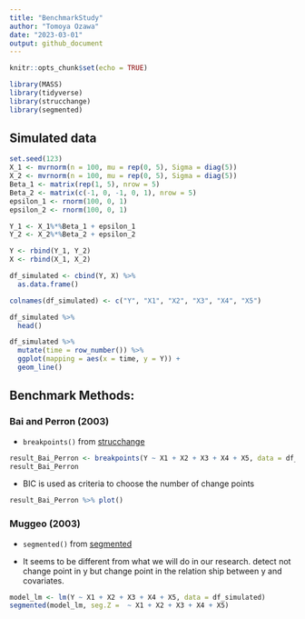 ```yaml
---
title: "BenchmarkStudy"
author: "Tomoya Ozawa"
date: "2023-03-01"
output: github_document
---
```


```r
knitr::opts_chunk$set(echo = TRUE)
```

```r
library(MASS)
library(tidyverse)
library(strucchange)
library(segmented)
```

## Simulated data

```r
set.seed(123)
X_1 <- mvrnorm(n = 100, mu = rep(0, 5), Sigma = diag(5))
X_2 <- mvrnorm(n = 100, mu = rep(0, 5), Sigma = diag(5))
Beta_1 <- matrix(rep(1, 5), nrow = 5)
Beta_2 <- matrix(c(-1, 0, -1, 0, 1), nrow = 5)
epsilon_1 <- rnorm(100, 0, 1)
epsilon_2 <- rnorm(100, 0, 1)

Y_1 <- X_1%*%Beta_1 + epsilon_1
Y_2 <- X_2%*%Beta_2 + epsilon_2

Y <- rbind(Y_1, Y_2)
X <- rbind(X_1, X_2)
```

```r
df_simulated <- cbind(Y, X) %>% 
  as.data.frame()

colnames(df_simulated) <- c("Y", "X1", "X2", "X3", "X4", "X5")

df_simulated %>% 
  head()
```

```r
df_simulated %>% 
  mutate(time = row_number()) %>% 
  ggplot(mapping = aes(x = time, y = Y)) +
  geom_line()
```



## Benchmark Methods:



### Bai and Perron (2003)

- `breakpoints()` from [strucchange](https://cran.r-project.org/web/packages/strucchange/strucchange.pdf)


```r
result_Bai_Perron <- breakpoints(Y ~ X1 + X2 + X3 + X4 + X5, data = df_simulated)
result_Bai_Perron
```

- BIC is used as criteria to choose the number of change points

```r
result_Bai_Perron %>% plot()
```



### Muggeo (2003)

- `segmented()` from [segmented](https://cran.r-project.org/web/packages/segmented/segmented.pdfted)

- It seems to be different from what we will do in our research. detect not change point in y but change point in the relation ship between y and covariates.

```r
model_lm <- lm(Y ~ X1 + X2 + X3 + X4 + X5, data = df_simulated)
segmented(model_lm, seg.Z =  ~ X1 + X2 + X3 + X4 + X5)
```




